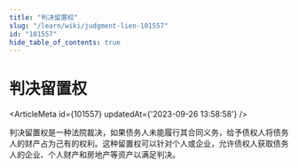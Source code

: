 ```yaml
---
title: "判决留置权"
slug: "/learn/wiki/judgment-lien-101557"
id: "101557"
hide_table_of_contents: true
---
```



# 判决留置权

<ArticleMeta id={101557} updatedAt={'2023-09-26 13:58:58'} />
<div className='border-solid border-b border-t-0 my-4 border-[var(--ifm-color-gray-300)]' />

判决留置权是一种法院裁决，如果债务人未能履行其合同义务，给予债权人将债务人的财产占为己有的权利。这种留置权可以针对个人或企业，允许债权人获取债务人的企业、个人财产和房地产等资产以满足判决。
